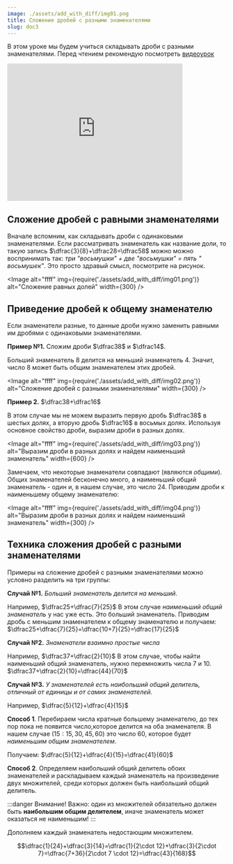```yaml
---
image: ./assets/add_with_diff/img01.png
title: Сложение дробей с разными знаменателями
slug: doc3
---
```



В этом уроке мы будем учиться складывать дроби с разными знаменателями. Перед чтением рекомендую посмотреть [видеоурок](https://youtu.be/Ll2rQy12fmY)

<iframe
  width="80%"
  height="315"
  src="https://www.youtube.com/embed/Ll2rQy12fmY"
  title="YouTube video player"
  frameborder="0"
  allow="accelerometer; autoplay; clipboard-write; encrypted-media; gyroscope; picture-in-picture; web-share"
  allowfullscreen
></iframe>

<!--truncate-->

## Сложение дробей с равными знаменателями

Вначале вспомним, как складывать дроби с одинаковыми знаменателями.
Если рассматривать знаменатель как название доли, то такую запись $\dfrac{3}{8}+\dfrac28=\dfrac58$ можно можно воспринимать так: _три "восьмушки" + две "восьмушки" = пять " восьмушек"_. Это просто здравый смысл, посмотрите на рисунок.

<Image
  alt="ffff"
  img={require('./assets/add_with_diff/img01.png')}
  alt="Сложение равных долей"
  width={300}
/>

## Приведение дробей к общему знаменателю

Если знаменатели разные, то данные дроби нужно заменить равными им дробями с одинаковыми знаменателями.

**Пример №1.** Сложим дроби $\dfrac38$ и $\dfrac14$.

Больший знаменатель $8$ делится на меньший знаменатель $4$. Значит, число $8$ может быть общим знаменателем этих дробей.

<Image
  alt="ffff"
  img={require('./assets/add_with_diff/img02.png')}
  alt="Сложение дробей с разными знаменателями"
  width={300}
/>

**Пример 2.** $\dfrac38+\dfrac16$

В этом случае мы не можем выразить первую дробь $\dfrac38$ в шестых долях, а вторую дробь $\dfrac16$ в восьмых долях. Используя основное свойство дроби, выразим дроби в разных долях.

<Image
  alt="ffff"
  img={require('./assets/add_with_diff/img03.png')}
  alt="Выразим дроби в разных долях и найдем наименьший знаменатель"
  width={600}
/>

Замечаем, что некоторые знаменатели совпадают (являются _общими_). Общих знаменателей бесконечно много, а наименьший общий знаменатель - один и, в нашем случае, это число $24$. Приводим дроби к наименьшему общему знаменателю:

<Image
  alt="ffff"
  img={require('./assets/add_with_diff/img04.png')}
  alt="Выразим дроби в разных долях и найдем наименьший знаменатель"
  width={300}
/>

## Техника сложения дробей с разными знаменателями

Примеры на сложение дробей с разными знаменателями можно условно разделить на три группы:

**Случай №1.** _Больший знаменатель делится на меньший._

Например, $\dfrac25+\dfrac{7}{25}$
В этом случае _наименьший общий знаменатель_ у нас уже есть. Это больший знаменатель. Приводим дробь с меньшим знаменателем к общему знаменателю и получаем: $\dfrac25+\dfrac{7}{25}=\dfrac{10+7}{25}=\dfrac{17}{25}$

**Случай №2.** _Знаменатели взаимно простые числа_

Например, $\dfrac37+\dfrac{2}{10}$
В этом случае, чтобы найти наименьший общий знаменатель, нужно перемножить числа $7$ и $10$.
$\dfrac37+\dfrac{2}{10}=\dfrac{44}{70}$

**Случай №3.** _У знаменателей есть наибольший общий делитель, отличный от единицы и от самих знаменателей._

Например, $\dfrac{5}{12}+\dfrac{4}{15}$

**Способ 1**. Перебираем числа кратные большему знаменателю, до тех пор пока не появится число,которое делится на оба знаменателя. В нашем случае $(15: 15,30, 45, 60)$ это число $60$, которое будет _наименьшим общим знаменателем_.

Получаем: $\dfrac{5}{12}+\dfrac{4}{15}=\dfrac{41}{60}$

**Способ 2**. Определяем наибольший общий делитель обоих знаменателей и раскладываем каждый знаменатель на произведение двух множителей, среди которых должен быть наибольший общий делитель.

:::danger Внимание!
Важно: один из множителей обязательно должен быть <b>наибольшим общим делителем</b>, иначе знаменатель может оказаться не
наименьшим!
:::

Дополняем каждый знаменатель недостающим множителем.

$$\dfrac{1}{24}+\dfrac{3}{14}=\dfrac{1}{2\cdot 12}+\dfrac{3}{2\cdot 7}=\dfrac{7+36}{2\cdot 7 \cdot 12}=\dfrac{43}{168}$$
